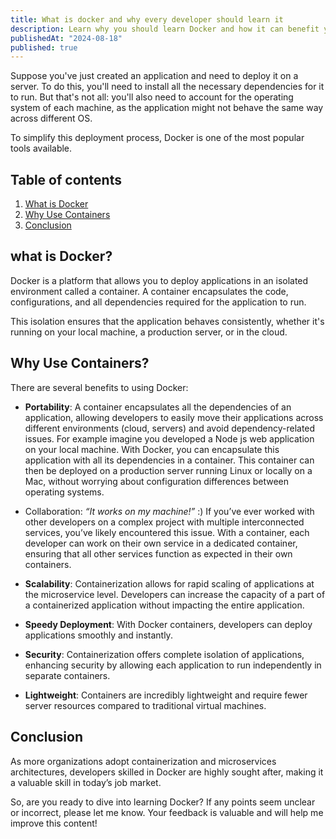 ```yaml
---
title: What is docker and why every developer should learn it
description: Learn why you should learn Docker and how it can benefit your career.
publishedAt: "2024-08-18"
published: true
---
```


Suppose you've just created an application and need to deploy it on a server. To do this, you'll need to install all the necessary dependencies for it to run. But that's not all: you'll also need to account for the operating system of each machine, as the application might not behave the same way across different OS.

To simplify this deployment process, Docker is one of the most popular tools available.

## Table of contents

1. [What is Docker](#what-is-docker)
2. [Why Use Containers](#why-use-containers)
3. [Conclusion](#conclusion)

## what is Docker?

Docker is a platform that allows you to deploy applications in an isolated environment called a container. A container encapsulates the code, configurations, and all dependencies required for the application to run.

This isolation ensures that the application behaves consistently, whether it's running on your local machine, a production server, or in the cloud.

## Why Use Containers?

There are several benefits to using Docker:

- **Portability**: A container encapsulates all the dependencies of an application, allowing developers to easily move their applications across different environments (cloud, servers) and avoid dependency-related issues.
  For example imagine you developed a Node js web application on your local machine. With Docker, you can encapsulate this application with all its dependencies in a container. This container can then be deployed on a production server running Linux or locally on a Mac, without worrying about configuration differences between operating systems.

- Collaboration: _“It works on my machine!”_ :) If you’ve ever worked with other developers on a complex project with multiple interconnected services, you’ve likely encountered this issue. With a container, each developer can work on their own service in a dedicated container, ensuring that all other services function as expected in their own containers.

- **Scalability**: Containerization allows for rapid scaling of applications at the microservice level. Developers can increase the capacity of a part of a containerized application without impacting the entire application.

- **Speedy Deployment**: With Docker containers, developers can deploy applications smoothly and instantly.

- **Security**: Containerization offers complete isolation of applications, enhancing security by allowing each application to run independently in separate containers.

- **Lightweight**: Containers are incredibly lightweight and require fewer server resources compared to traditional virtual machines.

## Conclusion

As more organizations adopt containerization and microservices architectures, developers skilled in Docker are highly sought after, making it a valuable skill in today’s job market.

So, are you ready to dive into learning Docker? If any points seem unclear or incorrect, please let me know. Your feedback is valuable and will help me improve this content!
